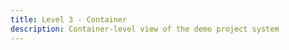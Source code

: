 ```yaml
---
title: Level 3 - Container
description: Container-level view of the demo project system
---
```


<Diagram
  lang="mermaid"
  chart="
graph TD;
    Billing[<a href='services/billing'>💳 Billing<br/>Processing webhooks, saving order info</a>]
    Product[<a href='services/product'>💳 Product<br/>product info, sku, .. </a>]   
" />